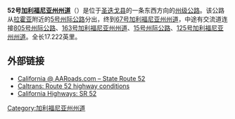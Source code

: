 '''52号[[加利福尼亚州州道|加利福尼亚州州道]]'''（{{lang-en|'''California State Route 52, SR 52'''}}）是位于[[圣迭戈县_(加利福尼亚州)|圣迭戈县]]的一条东西方向的[[州级公路|州级公路]]。该公路从[[拉霍亚|拉霍亚]]附近的[[5号州际公路加利福尼亚州段|5号州际公路]]分出，终到[[67号加利福尼亚州州道|67号加利福尼亚州州道]]，中途有交流道连接[[805号州际公路|805号州际公路]]、[[163号加利福尼亚州州道|163号加利福尼亚州州道]]、[[15号州际公路加利福尼亚州段|15号州际公路]]、[[125号加利福尼亚州州道|125号加利福尼亚州州道]]。全长17.222英里。

== 外部链接 ==
*[http://www.aaroads.com/california/ca-052.html California @ AARoads.com – State Route 52]{{Wayback|url=http://www.aaroads.com/california/ca-052.html |date=20150519040720 }}
*[http://www.dot.ca.gov/hq/roadinfo/sr52 Caltrans: Route 52 highway conditions]{{Wayback|url=http://www.dot.ca.gov/hq/roadinfo/sr52 |date=20150108173502 }}
*[http://www.cahighways.org/049-056.html#052 California Highways: SR 52]{{Wayback|url=http://www.cahighways.org/049-056.html#052 |date=20150127093858 }}

{{圣迭戈县高速公路}}

[[Category:加利福尼亚州州道|Category:加利福尼亚州州道]]